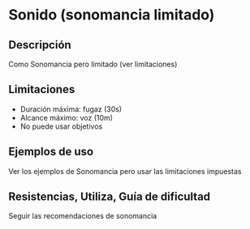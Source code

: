 # Sonido (sonomancia limitado)

## Descripción

Como Sonomancia pero limitado (ver limitaciones)

## Limitaciones

- Duración máxima: fugaz (30s)
- Alcance máximo: voz (10m)
- No puede usar objetivos

## Ejemplos de uso

Ver los ejemplos de Sonomancia pero usar las limitaciones impuestas

## Resistencias, Utiliza, Guía de dificultad

Seguir las recomendaciones de sonomancia
